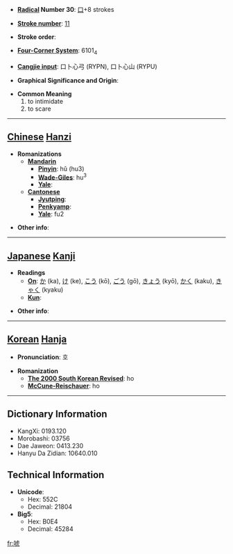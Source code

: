 * '''[[Wiktionary:Chinese radical index| Radical]] Number 30''': [[Wiktionary:Chinese radical index 口|口]]+8 strokes

* '''[[Wiktionary:Chinese total strokes index|Stroke number]]''': [[Wiktionary:Chinese total strokes index 11|11]]

* '''Stroke order''': 

* '''[[Wiktionary:Chinese four corner index|Four-Corner System]]''': 6101<sub>4</sub>

* '''[[Wiktionary:Chinese Cangjie index|Cangjie input]]''': 口卜心弓 (RYPN), 口卜心山 (RYPU)

* '''Graphical Significance and Origin''': 

* '''Common Meaning'''
*#to intimidate
*# to scare


----

== [[Chinese]] [[Hanzi]] ==

* '''Romanizations'''
** '''[[Mandarin]]'''
*** '''[[Pinyin]]''': hǔ (hu3)
*** '''[[Wade-Giles]]''': hu<sup>3</sup>
*** '''[[Yale]]''': 
** '''[[Cantonese]]'''
*** '''[[Jyutping]]''':
*** '''[[Penkyamp]]''': 
*** '''[[Yale]]''': fu2

* '''Other info''': 

----

== [[Japanese]] [[Kanji]] ==

* '''Readings'''
** '''[[On]]''': [[か]] (ka), [[け]] (ke), [[こう]] (kō), [[ごう]] (gō), [[きょう]] (kyō), [[かく]] (kaku), [[きゃく]] (kyaku)
** '''[[Kun]]''': 

* '''Other info''':  

----

== [[Korean]] [[Hanja]] ==

* '''Pronunciation''': 호

* '''Romanization'''
** '''[[The 2000 South Korean Revised Romanization|The 2000 South Korean Revised]]''': ho
** '''[[McCune-Reischauer]]''': ho

----

== Dictionary Information ==

* KangXi: 0193.120
* Morobashi: 03756
* Dae Jaweon: 0413.230
* Hanyu Da Zidian: 10640.010

== Technical Information ==

* '''Unicode''':
** Hex: 552C
** Decimal: 21804
* '''Big5''':
** Hex: B0E4
** Decimal: 45284

[[fr:唬]]